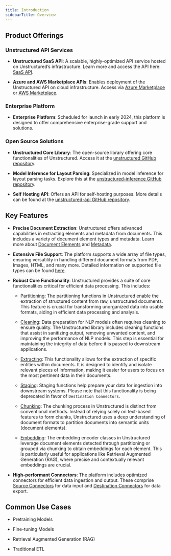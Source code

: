 ```yaml
---
title: Introduction 
sidebarTitle: Overview
---
```

## Product Offerings

### Unstructured API Services

*   **Unstructured SaaS API**: A scalable, highly-optimized API service hosted on Unstructured’s infrastructure. Learn more and access the API here: [SaaS API](/api-reference/api-services/saas-api-development-guide).
    
*   **Azure and AWS Marketplace APIs**: Enables deployment of the Unstructured API on cloud infrastructure. Access via [Azure Marketplace](/api-reference/api-services/azure) or [AWS Marketplace](/api-reference/api-services/aws).
    

### Enterprise Platform

*   **Enterprise Platform**: Scheduled for launch in early 2024, this platform is designed to offer comprehensive enterprise-grade support and solutions.
    

### Open Source Solutions

*   **Unstructured Core Library**: The open-source library offering core functionalities of Unstructured. Access it at the [unstructured GitHub repository](https://github.com/Unstructured-IO/unstructured).
    
*   **Model Inference for Layout Parsing**: Specialized in model inference for layout parsing tasks. Explore this at the [unstructured-inference GitHub repository](https://github.com/Unstructured-IO/unstructured-inference).
    
*   **Self Hosting API**: Offers an API for self-hosting purposes. More details can be found at the [unstructured-api GitHub repository](https://github.com/Unstructured-IO/unstructured-api).
    

## Key Features

*   **Precise Document Extraction**: Unstructured offers advanced capabilities in extracting elements and metadata from documents. This includes a variety of document element types and metadata. Learn more about [Document Elements](/open-source/introduction/overview) and [Metadata](/open-source/metadata).
    
*   **Extensive File Support**: The platform supports a wide array of file types, ensuring versatility in handling different document formats from PDF, Images, HTML, and many more. Detailed information on supported file types can be found [here](/api-reference/api-services/overview#supported-file-types).
    
*   **Robust Core Functionality**: Unstructured provides a suite of core functionalities critical for efficient data processing. This includes:
    
    *   [Partitioning](/open-source/core-functionality/partitioning): The partitioning functions in Unstructured enable the extraction of structured content from raw, unstructured documents. This feature is crucial for transforming unorganized data into usable formats, aiding in efficient data processing and analysis.
        
    *   [Cleaning](/open-source/core-functionality/cleaning): Data preparation for NLP models often requires cleaning to ensure quality. The Unstructured library includes cleaning functions that assist in sanitizing output, removing unwanted content, and improving the performance of NLP models. This step is essential for maintaining the integrity of data before it is passed to downstream applications.
        
    *   [Extracting](/open-source/core-functionality/extracting): This functionality allows for the extraction of specific entities within documents. It is designed to identify and isolate relevant pieces of information, making it easier for users to focus on the most pertinent data in their documents.
        
    *   [Staging](/open-source/core-functionality/staging): Staging functions help prepare your data for ingestion into downstream systems. Please note that this functionality is being deprecated in favor of `Destination Connectors`.
        
    *   [Chunking](/open-source/core-functionality/chunking): The chunking process in Unstructured is distinct from conventional methods. Instead of relying solely on text-based features to form chunks, Unstructured uses a deep understanding of document formats to partition documents into semantic units (document elements).
        
    *   [Embedding](/open-source/core-functionality/chunking): The embedding encoder classes in Unstructured leverage document elements detected through partitioning or grouped via chunking to obtain embeddings for each element. This is particularly useful for applications like Retrieval Augmented Generation (RAG), where precise and contextually relevant embeddings are crucial.
        
*   **High-performant Connectors**: The platform includes optimized connectors for efficient data ingestion and output. These comprise [Source Connectors](/ingest/destination-connectors/overview) for data input and [Destination Connectors](/ingest/destination-connectors/overview) for data export.
    

## Common Use Cases

*   Pretraining Models
    
*   Fine-tuning Models
    
*   Retrieval Augmented Generation (RAG)
    
*   Traditional ETL